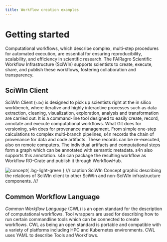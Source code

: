 ```yaml
--- 
title: Workflow creation examples
---
```


# Getting started
Computational workflows, which describe complex, multi-step procedures for automated execution, are essential for ensuring reproducibility, scalability, and efficiency in scientific research. The FAIRagro Scientific Workflow Infrastructure (SciWIn) supports scientists to create, execute, share, and publish these workflows, fostering collaboration and transparency.

## SciWIn Client
SciWIn Client (`s4n`) is designed to pick up scientists right at the in silico workbench, where iterative and highly interactive processes such as data extraction, cleaning, visualization, exploration, analysis and transformation are carried out. It is a command-line tool designed to easily create, record, annotate and execute computational workflows. What Git does for versioning, s4n does for provenance management. From simple one-step calculations to complex multi-branch pipelines, s4n records the chain of provenance for data and code artifacts. These records can be re-executed, also on remote computers. The individual artifacts and computational steps form a graph which can be annotated with semantic metadata. s4n also supports this annotation. s4n can package the resulting workflow as Workflow RO-Crate and publish it through WorkflowHub.

![concept](../../../assets/concept_diagram.svg){ .bg-light-green }
/// caption
SciWIn Concept graphic describing the relations of SciWIn client to other SciWIn and non-SciWIn infrastructure components.
///

## Common Workflow Language
*Common Workflow Language* (CWL) is an open standard for the description of computational workflows. Tool wrappers are used for describing how to run certain commandline tools which can be connected to create workflows. 
CWL as being an open standard is portable and compatible with a variety of platforms including HPC and Kubernetes environments. CWL uses YAML to describe Tools and Workflows.
